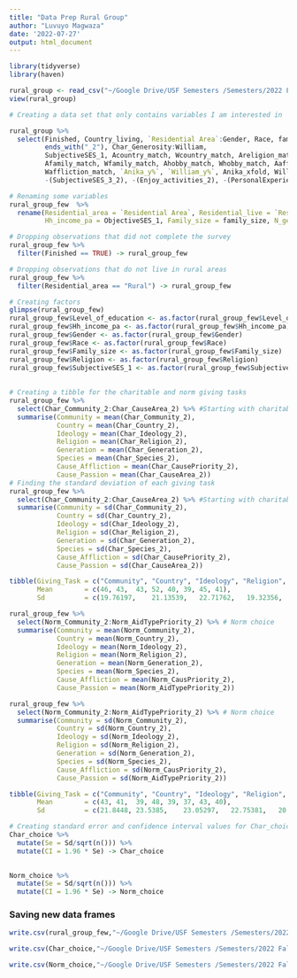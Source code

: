 ```yaml
---
title: "Data Prep Rural Group"
author: "Luvuyo Magwaza"
date: '2022-07-27'
output: html_document
---
```

```r
library(tidyverse)
library(haven)
```

```r
rural_group <- read_csv("~/Google Drive/USF Semesters /Semesters/2022 Fall/Rural Group Summer Work /(SA) - tGiver Motives Across Cultures - Rural Group_July 27, 2022_10.19.csv")
view(rural_group)
```

```r
# Creating a data set that only contains variables I am interested in 

rural_group %>%
  select(Finished, Country_living, `Residential Area`:Gender, Race, family_size, Religion, 
         ends_with("_2"), Char_Generosity:William, 
         SubjectiveSES_1, Acountry_match, Wcountry_match, Areligion_match, Wreligion_match,
         Afamily_match, Wfamily_match, Ahobby_match, Whobby_match, Aaffliction_match, 
         Waffliction_match, `Anika_y%`, `William_y%`, Anika_xfold, William_xfold,
         -(SubjectiveSES_3_2), -(Enjoy_activities_2), -(PersonalExperience_2), -(PassionProblem_2)) -> rural_group_few 

# Renaming some variables 
rural_group_few  %>%
  rename(Residential_area = `Residential Area`, Residential_live = `Residential Live`, Level_of_education = ObjectiveSES_2,
         Hh_income_pa = ObjectiveSES_1, Family_size = family_size, N_generosity = N_Generosity2) -> rural_group_few

# Dropping observations that did not complete the survey 
rural_group_few %>% 
  filter(Finished == TRUE) -> rural_group_few

# Dropping observations that do not live in rural areas
rural_group_few %>% 
  filter(Residential_area == "Rural") -> rural_group_few

# Creating factors
glimpse(rural_group_few)
rural_group_few$Level_of_education <- as.factor(rural_group_few$Level_of_education)
rural_group_few$Hh_income_pa <- as.factor(rural_group_few$Hh_income_pa)
rural_group_few$Gender <- as.factor(rural_group_few$Gender)
rural_group_few$Race <- as.factor(rural_group_few$Race)
rural_group_few$Family_size <- as.factor(rural_group_few$Family_size)
rural_group_few$Religion <- as.factor(rural_group_few$Religion)
rural_group_few$SubjectiveSES_1 <- as.factor(rural_group_few$SubjectiveSES_1)
  
  
# Creating a tibble for the charitable and norm giving tasks 
rural_group_few %>% 
  select(Char_Community_2:Char_CauseArea_2) %>% #Starting with charitable choice  
  summarise(Community = mean(Char_Community_2),
            Country = mean(Char_Country_2),
            Ideology = mean(Char_Ideology_2),
            Religion = mean(Char_Religion_2),
            Generation = mean(Char_Generation_2),
            Species = mean(Char_Species_2),
            Cause_Affliction = mean(Char_CausePriority_2),
            Cause_Passion = mean(Char_CauseArea_2))
# Finding the standard deviation of each giving task
rural_group_few %>% 
  select(Char_Community_2:Char_CauseArea_2) %>% #Starting with charitable choice  
  summarise(Community = sd(Char_Community_2),
            Country = sd(Char_Country_2),
            Ideology = sd(Char_Ideology_2),
            Religion = sd(Char_Religion_2),
            Generation = sd(Char_Generation_2),
            Species = sd(Char_Species_2),
            Cause_Affliction = sd(Char_CausePriority_2),
            Cause_Passion = sd(Char_CauseArea_2))

tibble(Giving_Task = c("Community", "Country", "Ideology", "Religion", "Generation", "Species", "Cause_Affliction", "Cause_Passion"),
       Mean        = c(46, 43,	43,	52,	40,	39,	45,	41),
       Sd          = c(19.76197,	21.13539,	22.71762,	19.32356,	20.13256,	21.73747,	20.1365,	19.04083))  -> Char_choice

rural_group_few %>% 
  select(Norm_Community_2:Norm_AidTypePriority_2) %>% # Norm choice  
  summarise(Community = mean(Norm_Community_2),
            Country = mean(Norm_Country_2),
            Ideology = mean(Norm_Ideology_2),
            Religion = mean(Norm_Religion_2),
            Generation = mean(Norm_Generation_2),
            Species = mean(Norm_Species_2),
            Cause_Affliction = mean(Norm_CausPriority_2),
            Cause_Passion = mean(Norm_AidTypePriority_2))

rural_group_few %>% 
  select(Norm_Community_2:Norm_AidTypePriority_2) %>% # Norm choice  
  summarise(Community = sd(Norm_Community_2),
            Country = sd(Norm_Country_2),
            Ideology = sd(Norm_Ideology_2),
            Religion = sd(Norm_Religion_2),
            Generation = sd(Norm_Generation_2),
            Species = sd(Norm_Species_2),
            Cause_Affliction = sd(Norm_CausPriority_2),
            Cause_Passion = sd(Norm_AidTypePriority_2))

tibble(Giving_Task = c("Community", "Country", "Ideology", "Religion", "Generation", "Species", "Cause_Affliction", "Cause_Passion"),
       Mean        = c(43, 41,	39,	48,	39,	37,	43,	40),
       Sd          = c(21.8448,	23.5385,	23.05297,	22.75381,	20.55751,	22.41932,	21.08667,	20.48596))  -> Norm_choice # Rounding off two decimal places 

# Creating standard error and confidence interval values for Char_choice and Norm_choice tibbles 
Char_choice %>% 
  mutate(Se = Sd/sqrt(n())) %>% 
  mutate(CI = 1.96 * Se) -> Char_choice
  

Norm_choice %>% 
  mutate(Se = Sd/sqrt(n())) %>% 
  mutate(CI = 1.96 * Se) -> Norm_choice


```

### Saving new data frames 
```r
write.csv(rural_group_few,"~/Google Drive/USF Semesters /Semesters/2022 Fall/Rural Group Summer Work / rural_group_few.csv", row.names = FALSE)

write.csv(Char_choice,"~/Google Drive/USF Semesters /Semesters/2022 Fall/Rural Group Summer Work / Char_choice.csv", row.names = FALSE)

write.csv(Norm_choice,"~/Google Drive/USF Semesters /Semesters/2022 Fall/Rural Group Summer Work / Norm_choice.csv", row.names = FALSE)




```

